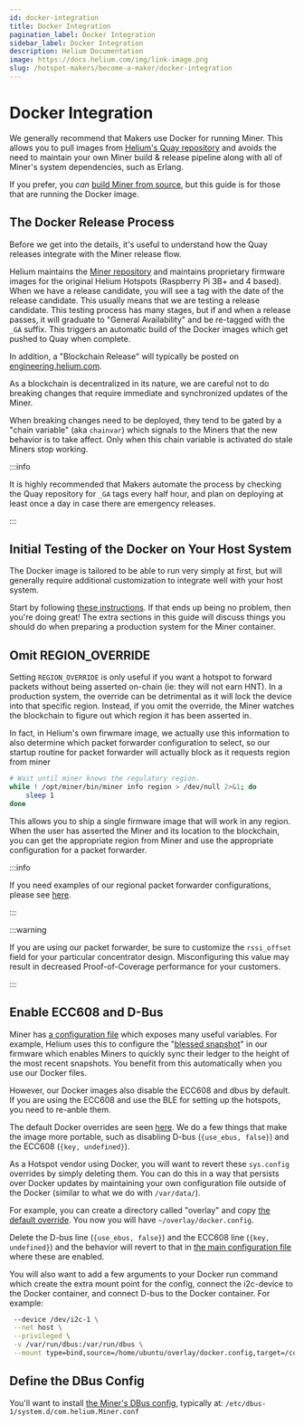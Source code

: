 ```yaml
---
id: docker-integration
title: Docker Integration
pagination_label: Docker Integration
sidebar_label: Docker Integration
description: Helium Documentation
image: https://docs.helium.com/img/link-image.png
slug: /hotspot-makers/become-a-maker/docker-integration
---
```


# Docker Integration


<LegacyContentBanner />

We generally recommend that Makers use Docker for running Miner. This allows you to pull images from
[Helium's Quay repository](https://quay.io/repository/team-helium/miner?tab=tags) and avoids the
need to maintain your own Miner build & release pipeline along with all of Miner's system
dependencies, such as Erlang.

If you prefer, you _can_ [build Miner from source](https://github.com/helium/miner), but this guide
is for those that are running the Docker image.

## The Docker Release Process

Before we get into the details, it's useful to understand how the Quay releases integrate with the
Miner release flow.

Helium maintains the [Miner repository](https://github.com/helium/miner) and maintains proprietary
firmware images for the original Helium Hotspots (Raspberry Pi 3B+ and 4 based). When we have a
release candidate, you will see a tag with the date of the release candidate. This usually means
that we are testing a release candidate. This testing process has many stages, but if and when a
release passes, it will graduate to "General Availability" and be re-tagged with the `_GA` suffix.
This triggers an automatic build of the Docker images which get pushed to Quay when complete.

In addition, a "Blockchain Release" will typically be posted on [engineering.helium.com](/devblog).

As a blockchain is decentralized in its nature, we are careful not to do breaking changes that
require immediate and synchronized updates of the Miner.

When breaking changes need to be deployed, they tend to be gated by a "chain variable" (aka
`chainvar`) which signals to the Miners that the new behavior is to take affect. Only when this
chain variable is activated do stale Miners stop working.

:::info

It is highly recommended that Makers automate the process by checking the Quay repository for `_GA`
tags every half hour, and plan on deploying at least once a day in case there are emergency
releases.

:::

## Initial Testing of the Docker on Your Host System

The Docker image is tailored to be able to run very simply at first, but will generally require
additional customization to integrate well with your host system.

Start by following [these instructions](/hotspot-makers/become-a-maker/basic-miner-operation). If
that ends up being no problem, then you're doing great! The extra sections in this guide will
discuss things you should do when preparing a production system for the Miner container.

## Omit REGION_OVERRIDE

Setting `REGION_OVERRIDE` is only useful if you want a hotspot to forward packets without being
asserted on-chain (ie: they will not earn HNT). In a production system, the override can be
detrimental as it will lock the device into that specific region. Instead, if you omit the override,
the Miner watches the blockchain to figure out which region it has been asserted in.

In fact, in Helium's own firwmare image, we actually use this information to also determine which
packet forwarder configuration to select, so our startup routine for packet forwarder will actually
block as it requests region from miner

```bash
# Wait until miner knows the regulatory region.
while ! /opt/miner/bin/miner info region > /dev/null 2>&1; do
    sleep 1
done
```

This allows you to ship a single firmware image that will work in any region. When the user has
asserted the Miner and its location to the blockchain, you can get the appropriate region from Miner
and use the appropriate configuration for a packet forwarder.

:::info

If you need examples of our regional packet forwarder configurations, please see
[here](https://github.com/helium/sx1302_hal/tree/helium/hotspot/packet_forwarder).

:::

:::warning

If you are using our packet forwarder, be sure to customize the `rssi_offset` field for your
particular concentrator design. Misconfiguring this value may result in decreased Proof-of-Coverage
performance for your customers.

:::

## Enable ECC608 and D-Bus

Miner has [a configuration file](https://github.com/helium/miner/blob/master/config/sys.config)
which exposes many useful variables. For example, Helium uses this to configure the
"[blessed snapshot](https://github.com/helium/miner/blob/master/config/sys.config#L37)" in our
firmware which enables Miners to quickly sync their ledger to the height of the most recent
snapshots. You benefit from this automatically when you use our Docker files.

However, our Docker images also disable the ECC608 and dbus by default. If you are using the ECC608
and use the BLE for setting up the hotspots, you need to re-anble them.

The default Docker overrides are seen
[here](https://github.com/helium/miner/blob/master/config/docker.config). We do a few things that
make the image more portable, such as disabling D-bus (`{use_ebus, false}`) and the ECC608
(`{key, undefined}`).

As a Hotspot vendor using Docker, you will want to revert these `sys.config` overrides by simply
deleting them. You can do this in a way that persists over Docker updates by maintaining your own
configuration file outside of the Docker (similar to what we do with `/var/data/`).

For example, you can create a directory called "overlay" and copy
[the default override](https://github.com/helium/miner/blob/master/config/docker.config). You now
you will have `~/overlay/docker.config`.

Delete the D-bus line (`{use_ebus, false}`) and the ECC608 line (`{key, undefined}`) and the
behavior will revert to that in
[the main configuration file](https://github.com/helium/miner/blob/master/config/sys.config) where
these are enabled.

You will also want to add a few arguments to your Docker run command which create the extra mount
point for the config, connect the i2c-device to the Docker container, and connect D-bus to the
Docker container. For example:

```bash
 --device /dev/i2c-1 \
 --net host \
 --privileged \
 -v /var/run/dbus:/var/run/dbus \
 --mount type=bind,source=/home/ubuntu/overlay/docker.config,target=/config/sys.config
```

## Define the DBus Config

You'll want to install
[the Miner's DBus config](https://github.com/helium/miner/blob/master/config/com.helium.Miner.conf),
typically at: `/etc/dbus-1/system.d/com.helium.Miner.conf`
